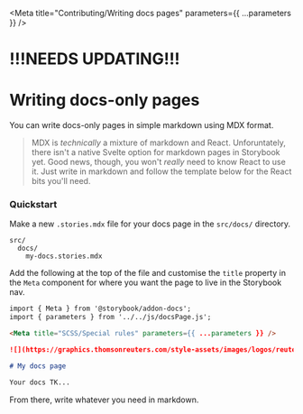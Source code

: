 
<Meta title="Contributing/Writing docs pages" parameters={{ ...parameters }} />

# !!!NEEDS UPDATING!!!

# Writing docs-only pages

You can write docs-only pages in simple markdown using MDX format.

> MDX is _technically_ a mixture of markdown and React. Unforuntately, there isn't a native Svelte option for markdown pages in Storybook yet. Good news, though, you won't _really_ need to know React to use it. Just write in markdown and follow the template below for the React bits you'll need.

### Quickstart

Make a new `.stories.mdx` file for your docs page in the `src/docs/` directory.

```
src/
  docs/
    my-docs.stories.mdx
```

Add the following at the top of the file and customise the `title` property in the `Meta` component for where you want the page to live in the Storybook nav.

```markdown
import { Meta } from '@storybook/addon-docs';
import { parameters } from '../../js/docsPage.js';

<Meta title="SCSS/Special rules" parameters={{ ...parameters }} />

![](https://graphics.thomsonreuters.com/style-assets/images/logos/reuters-graphics-logo/svg/graphics-logo-color-dark.svg)

# My docs page

Your docs TK...
```

From there, write whatever you need in markdown.

